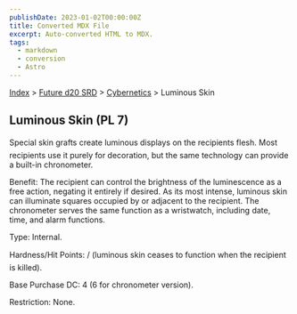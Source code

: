 ```yaml
---
publishDate: 2023-01-02T00:00:00Z
title: Converted MDX File
excerpt: Auto-converted HTML to MDX.
tags:
  - markdown
  - conversion
  - Astro
---
```


[Index](-index) > [Future d20 SRD](future-d20-srd-index) > [Cybernetics](future-d20-srd-cybernetics-index) > Luminous Skin

## Luminous Skin (PL 7)

Special skin grafts create luminous displays on the recipients flesh. Most recipients use it purely for decoration, but the same technology can provide a built-in chronometer.

Benefit: The recipient can control the brightness of the luminescence as a free action, negating it entirely if desired. As its most intense, luminous skin can illuminate squares occupied by or adjacent to the recipient. The chronometer serves the same function as a wristwatch, including date, time, and alarm functions.

Type: Internal.

Hardness/Hit Points: / (luminous skin ceases to function when the recipient is killed).

Base Purchase DC: 4 (6 for chronometer version).

Restriction: None.
